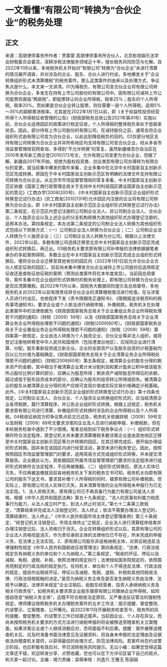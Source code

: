 # 一文看懂“有限公司”转换为“合伙企业”的税务处理
## 正文
来源：高朋律师事务所作者：贾蒙蒙 高朋律师事务所合伙人，北京影视娱乐法学会财税委员会委员，深耕涉税法律服务领域近十年，擅长税务风险防范与化解。自2022年11月以来，多地税务机关开始对“有限公司”转换为“合伙企业”未进行清算的情况展开调查，并对涉及的企业、股东、合伙人进行约谈，多地爆发关于“企业转换组织形式未清算缴税”的税务案件。那么这类案件的由来以及处理方式、争议焦点是什么，本文来一文讲清。01为降税负，有限公司变合伙企业将有限公司转换为合伙企业，多发生在持有上市公司股份的有限公司中。因有限公司减持上市公司股票将面临“两层税”，即股票转让的企业所得税，税率25%；股东的个人所得税，税率20%。而如果是合伙企业转让股票，则仅需要一层个人所得税，适用5%～35%的超额累进税率。尤其是在2022年1月1日以前，即《关于权益性投资经营所得个人所得税征收管理的公告》（财政部税务总局公告2021年第41号）实施以前，合伙企业适用园区的政策进行核定征收，个人所得税的整体税负率处于低税率状态。因此，部分持有上市公司股份的有限公司，在减持股份之前，通常会将企业组织形式由有限公司变为合伙企业，以此达到降低税负的目的。02仅部分地区支持有限公司转换为合伙企业并非所有地区均支持有限公司变合伙企业，经从多省市场监督管理局官网查询，多得到“不允许转换”的答复。虽然新疆维吾尔自治区在2010年发布新工商企登[2010]172号文，允许有限公司变更为合伙企业，但据了解，新疆自2017年开始，拒绝为股权投资类、创业类型有限公司办理转为有限合伙的变更。就当前集中爆发的案件来看，企业多集中在北京中关村国家自主创新示范区完成转换。原因在于中关村国家自主创新示范区有明确的法律文件支持有限公司转换为合伙企业。从北京市市场监督管理局的答复来看，中关村国家自主创新示范区依据《国家工商行政管理总局关于支持中关村科技园区建设国家自主创新示范区的意见》(工商办字[2009]200号)、《中关村国家自主创新示范区企业组织形式转换登记试行办法》(京工商发[2010]131号)允许园区内注册的企业将有限公司转换为合伙企业。即《中关村国家自主创新示范区企业组织形式转换登记试行办法》第二条规定，在示范区内登记注册的公司制企业法人、非公司制企业法人、合伙企业、个人独资企业以及上述企业的分支机构转换为其他组织形式办理登记注册的，适用本办法。第四条规定，本办法第二条规定的公司制企业法人转换为其他组织形式包括以下转换方式：（一）公司制企业法人转换为合伙企业；（二）公司制企业法人转换为个人独资企业；（三）公司制企业法人转换为分公司。根据以上法律文件，2022年以前，多数有限公司选择迁移至北京中关村国家自主创新示范区完成组织形式转换后，再迁出。03税务机关要求原有限公司补申报的法律依据据笔者承办的多起案例得知，多数企业在中关村国家自主创新示范区完成企业组织形式转换后，便将合伙企业迁移至其他省份的园区内（2022年1月1日前允许合伙企业合伙人核定征收的园区）。目前尚未集中爆发合伙企业减持上市公司股份后适用核定征收还是查账征收征税的案例（预测此类案件将在本年度突显）。当前因总局督导，案件多集中在企业组织形式转换时的税务处理上，即有限公司转换为合伙企业是否应清算缴税。自2022年11月以来，因税务大数据风险提示及总局督导，多地税务机关对2022年以前有限责任转合伙企业的清算缴税情况进行检查。在与涉案人员进行约谈后，也依程序下发《责令限期改正通知书》、《限期报送涉税资料的税务事项通知书》，要求企业或个人依法进行纳税申报，补缴税款。税务机关在处理此类案件中的法律依据为《财政部国家税务总局关于企业重组业务企业所得税处理若干问题的通知》（财税〔2009〕59号）以及《财政部国家税务总局关于企业清算业务企业所得税处理若干问题的通知》（财税[2009]60号）。《财政部国家税务总局关于企业重组业务企业所得税处理若干问题的通知》（财税〔2009〕59号）第四条第一款规定，企业由法人转换为个人独资企业、合伙企业等非法人组织，或将登记注册地转移至中华人民共和国境外（包括港澳台地区），应视同企业进行清算、分配，股东重新投资成立新企业。企业的全部资产以及股东投资的计税基础均应以公允价值为基础确定。《财政部国家税务总局关于企业清算业务企业所得税处理若干问题的通知》（财税[2009]60号）第五条规定，被清算企业的股东分得的剩余资产的金额，其中相当于被清算企业累计未分配利润和累计盈余公积中按该股东所占股份比例计算的部分，应确认为股息所得；剩余资产减除股息所得后的余额，超过或低于股东投资成本的部分，应确认为股东的投资转让所得或损失。被清算企业的股东从被清算企业分得的资产应按可变现价值或实际交易价格确定计税基础。此外，《中关村国家自主创新示范区企业组织形式转换登记试行办法》第十四条也规定，公司制企业法人、合伙企业、个人独资企业转换组织形式的，应当结清原企业各项税款，履行清算程序，并公告企业组织形式转换。根据上述规定，税务机关要求原有限公司进行清算，补缴组织形式转换时涉及的企业所得税以及个人所得税。04税收征纳双方的争议焦点前文已述及，税务机关依据财税〔2009〕59号文以及财税〔2009〕69号文要求涉案的企业及人员进行纳税申报、补缴税款，但在本轮税务检查中遇到了不少困境。笔者总结到如下税务争议点：（一）组织形式转换时符合法定程序，原登记机关并未要求清算缴税多数涉案企业是由其他地区迁移至中关村国家自主创新示范区等允许转换的园区。在其迁移完成后，便开始办理组织形式转换。因并未在该园区内进行经营活动，甚至未进行税务登记。因此，按照按照园区市场监督管理部门的要求，适用简易方式完成组织形式转换，并未提交清算报告。企业据此认为，其依据园区所属市场监督管理部门要求的法定程序进行组织形式转换符合法定程序，不应再被推翻。（二）组织形式转换后，原法人实体已灭失，不应再被追缴就目前各地税务机关下发的税务文书可知，税务机关向原有限公司的股东下达文书，要求其补缴个人所得税的同时，替原有限公司补缴税款。但实际上，原有限公司法人实体已灭失，其未清算导致的企业所得税未申报行为已无法实现。1、法人资格灭失，原有限公司已不再具备行为能力有限公司是法人资格，根据《中华人民共和国民法典》第五十九条规定，“法人的民事权利能力和民事行为能力，从法人成立时产生，到法人终止时消灭。”第七十二条第三款规定，“清算结束并完成法人注销登记时，法人终止；依法不需要办理法人登记的，清算结束时，法人终止。”《中华人民共和国市场主体登记管理条例》第三十条规定，“经登记机关注销登记，市场主体终止”之规定，企业法人进行清算程序结束并办理注销登记后，法人资格归于消灭。企业在转换组织形式以后，其原有限公司的企业法人资格彻底消灭，作为责任承担主体的法律地位已不存在，所未完成的申报义务，在法律上无法实现。2、原有限公司股东非适格纳税主体，对其征税违反法律强制性规定《中华人民共和国税收征收管理法》第四条规定，“法律、行政法规规定负有纳税义务的单位和个人为纳税人。”第三条规定，“税收的开征、停征以及减税、免税、退税、补税，依照法律的规定执行；法律授权国务院规定的，依照国务院制定的行政法规的规定执行。任何机关、单位和个人不得违反法律、行政法规的规定，擅自作出税收开征、停征以及减税、免税、退税、补税和其他同税收法律、行政法规相抵触的决定。”是否为纳税义务主体及是否发生纳税义务由法律、法规予以确定。法律并未规定“企业注销后，由股东经营者、投资人承继纳税义务及相关行政责任”，如税务机关要求原企业股东替原有限公司缴纳企业所得税，如同擅自改变“纳税义务主体”，这既不符合税收法定原则，又严重违反征管法的强制性规定。律师建议按照税务机关办理税务案件的五步工作法：提示提醒、督促整改、约谈警示、立案稽查、公开曝光。自2022年11月开展税务检查至今，税务所的风险提醒、督促整改、约谈警示工作已经接近尾声。当前因企业、个人存在异议，而尚未按照税务机关要求的方式方法进行纳税申报的将会被移送至稽查机关立案稽查。如果涉案企业或个人继续消极应对，恐将面临不利后果。提醒：案件被移送稽查机关后，应及时准备书面法律意见及证据资料，将自身未申报的法定理由及证据依法向稽查机关提供，以获得最佳的处理方式，防范法律风险。若案件尚在约谈警示阶段，也应积极有效应对，早日消除税务风险提示。无讼小编：如果您觉得这篇文章还不错，欢迎转发分享、点赞收藏，您也可以在下方评论区留下自己的观点，和大家一起讨论。主编：靖力责编：梁萌审核：刘逸凡 王雅玉 陈丽娟